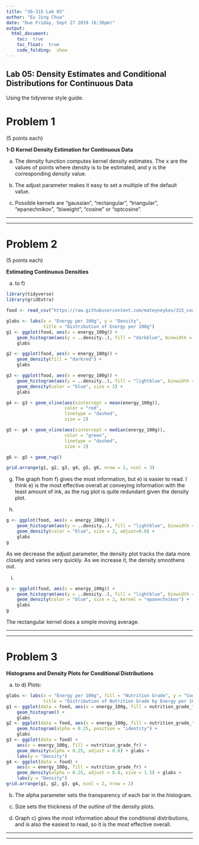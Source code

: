 ```yaml
---
title: "36-315 Lab 05"
author: "Eu Jing Chua"
date: "Due Friday, Sept 27 2019 (6:30pm)"
output: 
  html_document:
    toc:  true
    toc_float:  true
    code_folding:  show
---
```



##  Lab 05:  Density Estimates and Conditional Distributions for Continuous Data

Using the tidyverse style guide.


#  Problem 1

(5 points each)

**1-D Kernel Density Estimation for Continuous Data**

a.  The density function computes kernel density estimates. The x are the values of points where density is to be estimated, and y is the corresponding density value.

b.  The adjust parameter makes it easy to set a multiple of the default value.

c.  Possible kernels are "gaussian", "rectangular", "triangular", "epanechnikov", "biweight", "cosine" or "optcosine".



***
***




#  Problem 2

(5 points each)

**Estimating Continuous Densities**

a) to f)  
```r
library(tidyverse)
library(gridExtra)

food <- read_csv("https://raw.githubusercontent.com/mateyneykov/315_code_data/master/data/food-facts.csv")

glabs <- labs(x = "Energy per 100g", y = "Density",
              title = "Distribution of Energy per 100g")
g1 <- ggplot(food, aes(x = energy_100g)) +
    geom_histogram(aes(y = ..density..), fill = "darkblue", binwidth = 300) +
    glabs

g2 <- ggplot(food, aes(x = energy_100g)) +
    geom_density(fill = "darkred") +
    glabs

g3 <- ggplot(food, aes(x = energy_100g)) +
    geom_histogram(aes(y = ..density..), fill = "lightblue", binwidth = 300) +
    geom_density(color = "blue", size = 2) +
    glabs

g4 <- g3 + geom_vline(aes(xintercept = mean(energy_100g)),
                      color = "red",
                      linetype = "dashed",
                      size = 2)

g5 <- g4 + geom_vline(aes(xintercept = median(energy_100g)),
                      color = "green",
                      linetype = "dashed",
                      size = 2)

g6 <- g5 + geom_rug()

grid.arrange(g1, g2, g3, g4, g5, g6, nrow = 2, ncol = 3)
```

g.  The graph from f) gives the most information, but e) is easier to read. I think e) is the most effective overall at conveying information with the least amount of ink, as the rug plot is quite redundant given the density plot.

h.  

```r
g <- ggplot(food, aes(x = energy_100g)) +
    geom_histogram(aes(y = ..density..), fill = "lightblue", binwidth = 300) +
    geom_density(color = "blue", size = 2, adjust=0.8) +
    glabs
g
```

As we decrease the adjust parameter, the density plot tracks the data more closely and varies very quickly. As we increase it, the density smoothens out.


i.  
```r
g <- ggplot(food, aes(x = energy_100g)) +
    geom_histogram(aes(y = ..density..), fill = "lightblue", binwidth = 300) +
    geom_density(color = "blue", size = 2, kernel = "epanechnikov") +
    glabs
g
```

The rectangular kernel does a simple moving average.



***
***


#  Problem 3

**Histograms and Density Plots for Conditional Distributions**


a) to d) Plots:
```r
glabs <- labs(x = "Energy per 100g", fill = "Nutrition Grade", y = "Counts",
              title = "Distribution of Nutrition Grade by Energy per 100g")
g1 <- ggplot(data = food, aes(x = energy_100g, fill = nutrition_grade_fr)) +
    geom_histogram() +
    glabs
g2 <- ggplot(data = food, aes(x = energy_100g, fill = nutrition_grade_fr)) +
    geom_histogram(alpha = 0.25, position = "identity") +
    glabs
g3 <- ggplot(data = food) +
    aes(x = energy_100g, fill = nutrition_grade_fr) +
    geom_density(alpha = 0.25, adjust = 0.8) + glabs +
    labs(y = "Density")
g4 <- ggplot(data = food) +
    aes(x = energy_100g, fill = nutrition_grade_fr) +
    geom_density(alpha = 0.25, adjust = 0.8, size = 1.5) + glabs +
    labs(y = "Density")
grid.arrange(g1, g2, g3, g4, ncol = 2, nrow = 2)
```


b.  The alpha parameter sets the transparency of each bar in the histogram.


d.  Size sets the thickness of the outline of the density plots.

e.  Graph c) gives the most information about the conditional distributions, and is also the easiest to read, so it is the most effective overall.

***
***





